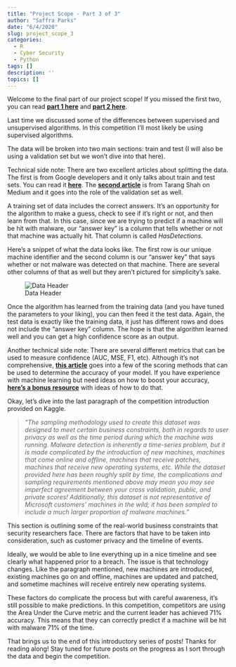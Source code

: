 ```yaml
---
title: "Project Scope - Part 3 of 3"
author: "Saffra Parks"
date: "6/4/2020"
slug: project_scope_3
categories:
  - R
  - Cyber Security
  - Python
tags: []
description: ''
topics: []
---
```


Welcome to the final part of our project scope! If you missed the first two, you can read [**part 1 here**](../project_scope_1/) and [**part 2 here**](../project_scope_2/).

Last time we discussed some of the differences between supervised and unsupervised algorithms. In this competition I’ll most likely be using supervised algorithms. 

The data will be broken into two main sections: train and test (I will also be using a validation set but we won't dive into that here).

Technical side note: There are two excellent articles about splitting the data. The first is from Google developers and it only talks about train and test sets. You can read it [**here**](https://developers.google.com/machine-learning/crash-course/training-and-test-sets/splitting-data). The [**second article**](https://towardsdatascience.com/train-validation-and-test-sets-72cb40cba9e7) is from Tarang Shah on Medium and it goes into the role of the validation set as well.  


A training set of data includes the correct answers. It’s an opportunity for the algorithm to make a guess, check to see if it’s right or not, and then learn from that. In this case, since we are trying to predict if a machine will be hit with malware, our “answer key” is a column that tells whether or not that machine was actually hit. That column is called *HasDetections*.

Here’s a snippet of what the data looks like. The first row is our unique machine identifier and the second column is our “answer key” that says whether or not malware was detected on that machine. There are several other columns of that as well but they aren’t pictured for simplicity’s sake. 

![Data Header](/static/Images/data_header_1.png)

Once the algorithm has learned from the training data (and you have tuned the parameters to your liking), you can then feed it the test data. Again, the test data is exactly like the training data, it just has different rows and does not include the “answer key” column. The hope is that the algorithm learned well and you can get a high confidence score as an output. 

Another technical side note: There are several different metrics that can be used to measure confidence (AUC, MSE, F1, etc). Although it’s not comprehensive, [**this article**](https://towardsdatascience.com/metrics-to-evaluate-your-machine-learning-algorithm-f10ba6e38234) goes into a few of the scoring methods that can be used to determine the accuracy of your model. If you have experience with machine learning but need ideas on how to boost your accuracy, [**here’s a bonus resource**](https://machinelearningmastery.com/machine-learning-performance-improvement-cheat-sheet/) with ideas of how to do that. 


Okay, let's dive into the last paragraph of the competition introduction provided on Kaggle. 

>*“The sampling methodology used to create this dataset was designed to meet certain business constraints, both in regards to user privacy as well as the time period during which the machine was running. Malware detection is inherently a time-series problem, but it is made complicated by the introduction of new machines, machines that come online and offline, machines that receive patches, machines that receive new operating systems, etc. While the dataset provided here has been roughly split by time, the complications and sampling requirements mentioned above may mean you may see imperfect agreement between your cross validation, public, and private scores! Additionally, this dataset is not representative of Microsoft customers’ machines in the wild; it has been sampled to include a much larger proportion of malware machines.”*


This section is outlining some of the real-world business constraints that security researchers face. There are factors that have to be taken into consideration, such as customer privacy and the timeline of events. 

Ideally, we would be able to line everything up in a nice timeline and see clearly what happened prior to a breach. The issue is that technology changes. Like the paragraph mentioned, new machines are introduced, existing machines go on and offline, machines are updated and patched, and sometime machines will receive entirely new operating systems. 

These factors do complicate the process but with careful awareness, it’s still possible to make predictions. In this competition, competitors are using the Area Under the Curve metric and the current leader has achieved 71% accuracy. This means that they can correctly predict if a machine will be hit with malware 71% of the time. 


That brings us to the end of this introductory series of posts! Thanks for reading along! Stay tuned for future posts on the progress as I sort through the data and begin the competition. 
